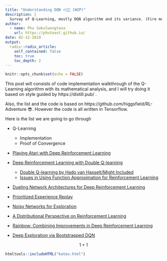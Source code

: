 ```yaml
---
title: "Understanding DQN 🔥🤖🤖 (WIP)"
description: |
  Survay of Q-Learning, mostly DQN algorithm and its variance. (Fire means still active and Robot means work in progress)
author:
  - name: Phu Sakulwongtana
    url: https://phutoast.github.io/
date: 02-12-2019
output:
  radix::radix_article:
    self_contained: false
    toc: true
    toc_depth: 2
---
```


```r
knitr::opts_chunk$set(echo = FALSE)
```

This post will consists of code implementation walkthrough of the Q-Learning algorithm with its mathematical analysis, and I will try doing it based on style guided by https://distill.pub/ .

Also, the list and the code is based on https://github.com/higgsfield/RL-Adventure 😎. However the code is all written in Tensorflow.

Here is the list we are going to go through

  * Q-Learning

    * Implementation
    * Proof of Convergence

  * [Playing Atari with Deep Reinforcement Learning](https://www.cs.toronto.edu/~vmnih/docs/dqn.pdf)

  * [Deep Reinforcement Learning with Double Q-learning](https://arxiv.org/abs/1509.06461)

    * [Double Q-learning by Hado van Hasselt/Might Included](https://hadovanhasselt.files.wordpress.com/2015/12/doubleqlearning.pdf)
    * [Issues in Using Function Approximation for Reinforcement Learning](https://www.ri.cmu.edu/pub_files/pub1/thrun_sebastian_1993_1/thrun_sebastian_1993_1.pdf)

  * [Dueling Network Architectures for Deep Reinforcement Learning](https://arxiv.org/abs/1511.06581)
  * [Prioritized Experience Replay](https://arxiv.org/abs/1511.05952)
  * [Noisy Networks for Exploration](https://arxiv.org/abs/1706.10295)
  * [A Distributional Perspective on Reinforcement Learning](https://arxiv.org/pdf/1707.06887.pdf)
  * [Rainbow: Combining Improvements in Deep Reinforcement Learning](https://arxiv.org/abs/1710.02298)
  * [Deep Exploration via Bootstrapped DQN](http://www.gatsby.ucl.ac.uk/~ucgtcbl/papers/OsbBluPriRoy2016a.pdf)

$$
1+1
$$

```r
htmltools::includeHTML("katex.html")
```
